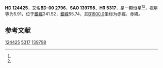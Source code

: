 {{Starbox begin
| name = HD 124425
}}
{{Starbox observe
| epoch = [[J2000.0|J2000.0]]
| constell = {{星座名待查}}<ref name=SIMBAD>{{cite web
 | url=http://simbad.u-strasbg.fr/simbad/sim-id?Ident=HR+5317
 | title =Pulsating variable Star
 | publisher=Centre de Données astronomiques de Strasbourg
 | work=SIMBAD
 | accessdate=2012-07-13}}</ref><ref name=DATA>{{cite web
 | url=http://vizier.u-strasbg.fr/viz-bin/VizieR-5?-out.add=.&-source=5050&-corr=PK=HR&-out.max=9999&HR=5317
 | title=VizieR Detailed Page
 | accessdate=2012-07-13
 | archive-date=2016-03-05
 | archive-url=https://web.archive.org/web/20160305225528/http://vizier.u-strasbg.fr/viz-bin/VizieR-5?-out.add=.&-source=5050&-corr=PK=HR&-out.max=9999&HR=5317
 | dead-url=no
 }}</ref>
| 星官 = 
| ra = {{RA|14|13|40.8}}<ref name=SIMBAD /><ref name=DATA />
| dec = {{DEC|-0|50|44}}<ref name=SIMBAD /><ref name=DATA />
| appmag_v = 5.91<ref name=SIMBAD /><ref name=DATA />
}}
{{Starbox character
| class = F7V w<ref name=SIMBAD /><ref name=DATA />
| b-v = 0.47<ref name=SIMBAD /><ref name=DATA />
| u-b = 0.03<ref name=SIMBAD /><ref name=DATA />
| r-i = <ref name=SIMBAD /><ref name=DATA />
| variable = 
}}
{{Starbox astrometry
| radial_v = 0.03
| prop_mo_ra = 18
| parallax = 0.027
| p_error = 
}}
{{Starbox catalog
| names =BD-00 2796，[[SAO星表|SAO]] 139798，[[HD星表|HD]] 124425，[[HR星表|HR]] 5317}}
{{Starbox reference |Simbad=HR+5317}}
{{Starbox end}}

'''HD 124425'''，又名'''BD-00 2796'''，'''SAO 139798'''、'''HR 5317'''，是一颗恒星<ref name=SIMBAD /><ref name=DATA />，视星等为5.91，位于[[銀道座標系|銀經]]341.52，[[銀道座標系|銀緯]]55.74，其[[B1900.0|B1900.0]]坐标为赤經{{RA|14|8|31.2}}，赤緯{{DEC|-0|55.74|24}}。

== 参考文献 ==
{{reflist}}

{{star-stub}}

[[Category:HD和HDE天體|124425]]
[[Category:HR天體|5317]]
[[Category:SAO天體|139798]]